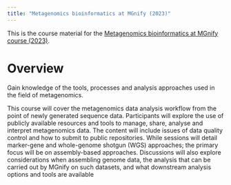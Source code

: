 ```yaml
---
title: "Metagenomics bioinformatics at MGnify (2023)"
---
```


This is the course material for the [Metagenomics bioinformatics at MGnify course (2023)](https://www.ebi.ac.uk/training/events/metagenomics-bioinformatics-1).

# Overview

Gain knowledge of the tools, processes and analysis approaches used in the field of metagenomics.

This course will cover the metagenomics data analysis workflow from the point of newly generated sequence data. Participants will explore the use of publicly available resources and tools to manage, share, analyse and interpret metagenomics data. The content will include issues of data quality control and how to submit to public repositories. While sessions will detail marker-gene and whole-genome shotgun (WGS) approaches; the primary focus will be on assembly-based approaches. Discussions will also explore considerations when assembling genome data, the analysis that can be carried out by MGnify on such datasets, and what downstream analysis options and tools are available